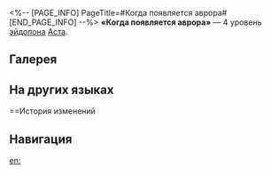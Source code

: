 <%-- [PAGE_INFO]
PageTitle=#Когда появляется аврора#
[END_PAGE_INFO] --%>
{{Эйдолон Инфобокс
|Название         = Когда появляется аврора
|Изображение      = Эйдолон Когда появляется аврора.png
|Персонаж         = Аста
|Уровень          = 4
|Длительность     = 
|Описание         = Когда Аста имеет 2 или более уровней Заряда, скорость восстановления её энергии повышается на 15%.
|Свойство1        = 
|Масштабирование1 = 
}}
'''«Когда появляется аврора»''' — 4 уровень [[эйдолон]]а [[Аста]].

==Галерея==
{{Галерея|position=left|captionalign=center
|Персонаж Аста Эйдолон 4.png|Осколок Эйдолона
}}

==На других языках==
{{На других языках
|en   = Aurora Basks in Beauty and Bliss
|zhs  = 极光显现之时
|zht  = 極光顯現之時
|ja   = {{Rubi|極光|きょっこう}}が{{Rubi|顕現|けんげん}}する{{Rubi|時|とき}}
|ko   = 오로라가 나타날 때
|es   = Manifestación de la aurora
|fr   = Manifestation de l'aurore
|ru   = Когда появляется аврора
|th   = Aurora Basks in Beauty and Bliss
|vi   = Cực Quang Hiển Hiện
|de   = Wenn die Morgenröte sich manifestiert
|id   = Aurora Basks in Beauty and Bliss
|pt   = A Aurora Aquece com Beleza e Alegria
}}

==История изменений
{{История изменений|3.5}}

==Навигация==
{{Навык Навбокс|Аста}}

[[en:]]